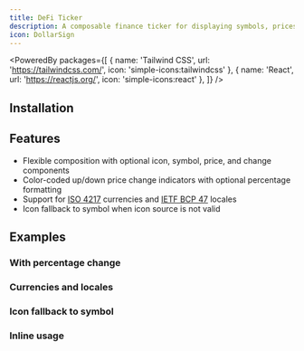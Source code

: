 ```yaml
---
title: DeFi Ticker
description: A composable finance ticker for displaying symbols, prices and changes.
icon: DollarSign
---
```

<PoweredBy packages={[
  { name: 'Tailwind CSS', url: 'https://tailwindcss.com/', icon: 'simple-icons:tailwindcss' },
  { name: 'React', url: 'https://reactjs.org/', icon: 'simple-icons:react' },
]} />

<Preview path="defi-ticker" />

## Installation

<Installer packageName="defi-ticker" />

## Features

- Flexible composition with optional icon, symbol, price, and change components
- Color-coded up/down price change indicators with optional percentage formatting
- Support for [ISO 4217](https://en.wikipedia.org/wiki/ISO_4217) currencies and [IETF BCP 47](https://developer.mozilla.org/en-US/docs/Glossary/BCP_47_language_tag) locales
- Icon fallback to symbol when icon source is not valid

## Examples

### With percentage change

<Preview path="defi-ticker-percent" />

### Currencies and locales

<Preview path="defi-ticker-currency" />

### Icon fallback to symbol

<Preview path="defi-ticker-fallback" />

### Inline usage

<Preview path="defi-ticker-inline" />